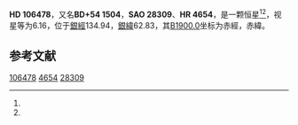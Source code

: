 {{Starbox begin
| name = HD 106478
}}
{{Starbox observe
| epoch = [[J2000.0|J2000.0]]
| constell = {{星座名待查}}<ref name=SIMBAD>{{cite web
 | url=http://simbad.u-strasbg.fr/simbad/sim-id?Ident=HR+4654
 | title=Pulsating variable Star
 | publisher=Centre de Données astronomiques de Strasbourg
 | work=SIMBAD
 | accessdate=2012-07-13
 | archive-date=2020-04-09
 | archive-url=https://web.archive.org/web/20200409205946/http://simbad.u-strasbg.fr/simbad/sim-id?Ident=HR+4654
 | dead-url=no
 }}</ref><ref name=DATA>{{cite web
 | url=http://vizier.u-strasbg.fr/viz-bin/VizieR-5?-out.add=.&-source=5050&-corr=PK=HR&-out.max=9999&HR=4654
 | title=VizieR Detailed Page
 | accessdate=2012-07-13
 | archive-date=2020-04-09
 | archive-url=https://web.archive.org/web/20200409205948/http://vizier.u-strasbg.fr/viz-bin/VizieR-5?-out.add=.&-source=5050&-corr=PK%3DHR&-out.max=9999&HR=4654
 | dead-url=no
 }}</ref>
| 星官 = 
| ra = {{RA|12|14|43.4}}<ref name=SIMBAD /><ref name=DATA />
| dec = {{DEC|+53|26|5}}<ref name=SIMBAD /><ref name=DATA />
| appmag_v = 6.16<ref name=SIMBAD /><ref name=DATA />
}}
{{Starbox character
| class = gK0<ref name=SIMBAD /><ref name=DATA />
| b-v = 1.04<ref name=SIMBAD /><ref name=DATA />
| u-b = <ref name=SIMBAD /><ref name=DATA />
| r-i = <ref name=SIMBAD /><ref name=DATA />
| variable = 
}}
{{Starbox astrometry
| radial_v = 
| prop_mo_ra = 0
| parallax = 
| p_error = 
}}
{{Starbox catalog
| names =BD+54 1504，[[SAO星表|SAO]] 28309，[[HD星表|HD]] 106478，[[HR星表|HR]] 4654}}
{{Starbox reference |Simbad=HR+4654}}
{{Starbox end}}

'''HD 106478'''，又名'''BD+54 1504'''，'''SAO 28309'''、'''HR 4654'''，是一颗恒星<ref name=SIMBAD /><ref name=DATA />，视星等为6.16，位于[[銀道座標系|銀經]]134.94，[[銀道座標系|銀緯]]62.83，其[[B1900.0|B1900.0]]坐标为赤經{{RA|12|9|46}}，赤緯{{DEC|+53|62.83|28}}。

== 参考文献 ==
{{reflist}}

{{star-stub}}

[[Category:HD和HDE天體|106478]]
[[Category:HR天體|4654]]
[[Category:SAO天體|28309]]